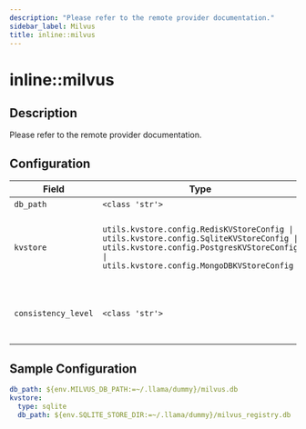 ```yaml
---
description: "Please refer to the remote provider documentation."
sidebar_label: Milvus
title: inline::milvus
---
```


# inline::milvus

## Description


Please refer to the remote provider documentation.


## Configuration

| Field | Type | Required | Default | Description |
|-------|------|----------|---------|-------------|
| `db_path` | `<class 'str'>` | No |  |  |
| `kvstore` | `utils.kvstore.config.RedisKVStoreConfig \| utils.kvstore.config.SqliteKVStoreConfig \| utils.kvstore.config.PostgresKVStoreConfig \| utils.kvstore.config.MongoDBKVStoreConfig` | No | sqlite | Config for KV store backend (SQLite only for now) |
| `consistency_level` | `<class 'str'>` | No | Strong | The consistency level of the Milvus server |

## Sample Configuration

```yaml
db_path: ${env.MILVUS_DB_PATH:=~/.llama/dummy}/milvus.db
kvstore:
  type: sqlite
  db_path: ${env.SQLITE_STORE_DIR:=~/.llama/dummy}/milvus_registry.db
```
